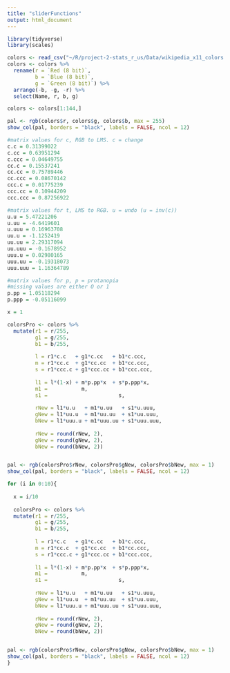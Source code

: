 ```yaml
---
title: "sliderFunctions"
output: html_document
---
```



```r
library(tidyverse)
library(scales)
```

```r
colors <- read_csv("~/R/project-2-stats_r_us/Data/wikipedia_x11_colors.csv")
colors <- colors %>%
  rename(r = `Red (8 bit)`,
         b = `Blue (8 bit)`,
         g = `Green (8 bit)`) %>%
  arrange(-b, -g, -r) %>%
  select(Name, r, b, g)

colors <- colors[1:144,]
```


```r
pal <- rgb(colors$r, colors$g, colors$b, max = 255)
show_col(pal, borders = "black", labels = FALSE, ncol = 12)
```

```r
#matrix values for c, RGB to LMS. c = change
c.c = 0.31399022
c.cc = 0.63951294
c.ccc = 0.04649755
cc.c = 0.15537241
cc.cc = 0.75789446
cc.ccc = 0.08670142
ccc.c = 0.01775239
ccc.cc = 0.10944209
ccc.ccc = 0.87256922

#matrix values for t, LMS to RGB. u = undo (u = inv(c))
u.u = 5.47221206
u.uu = -4.6419601
u.uuu = 0.16963708
uu.u = -1.1252419
uu.uu = 2.29317094
uu.uuu = -0.1678952
uuu.u = 0.02980165
uuu.uu = -0.19318073
uuu.uuu = 1.16364789

#matrix values for p, p = protanopia
#missing values are either O or 1
p.pp = 1.05118294
p.ppp = -0.05116099
```

```r
x = 1

colorsPro <- colors %>%
  mutate(r1 = r/255,
         g1 = g/255,
         b1 = b/255,
         
         l = r1*c.c   + g1*c.cc   + b1*c.ccc,
         m = r1*cc.c  + g1*cc.cc  + b1*cc.ccc,
         s = r1*ccc.c + g1*ccc.cc + b1*ccc.ccc,
         
         l1 = l*(1-x) + m*p.pp*x  + s*p.ppp*x,
         m1 =           m,
         s1 =                       s,
         
         rNew = l1*u.u   + m1*u.uu   + s1*u.uuu,
         gNew = l1*uu.u  + m1*uu.uu  + s1*uu.uuu,
         bNew = l1*uuu.u + m1*uuu.uu + s1*uuu.uuu,
         
         rNew = round(rNew, 2),
         gNew = round(gNew, 2),
         bNew = round(bNew, 2))


pal <- rgb(colorsPro$rNew, colorsPro$gNew, colorsPro$bNew, max = 1)
show_col(pal, borders = "black", labels = FALSE, ncol = 12)
```

```r
for (i in 0:10){
  
  x = i/10
  
  colorsPro <- colors %>%
  mutate(r1 = r/255,
         g1 = g/255,
         b1 = b/255,
         
         l = r1*c.c   + g1*c.cc   + b1*c.ccc,
         m = r1*cc.c  + g1*cc.cc  + b1*cc.ccc,
         s = r1*ccc.c + g1*ccc.cc + b1*ccc.ccc,
         
         l1 = l*(1-x) + m*p.pp*x  + s*p.ppp*x,
         m1 =           m,
         s1 =                       s,
         
         rNew = l1*u.u   + m1*u.uu   + s1*u.uuu,
         gNew = l1*uu.u  + m1*uu.uu  + s1*uu.uuu,
         bNew = l1*uuu.u + m1*uuu.uu + s1*uuu.uuu,
         
         rNew = round(rNew, 2),
         gNew = round(gNew, 2),
         bNew = round(bNew, 2))


pal <- rgb(colorsPro$rNew, colorsPro$gNew, colorsPro$bNew, max = 1)
show_col(pal, borders = "black", labels = FALSE, ncol = 12)
}

```
